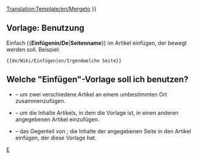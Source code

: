<noinclude>[[Translation:Template/en/Mergeto]]</noinclude>
{{de/Manual/Ambox| Typ   = Bewegen
| Bild  = en/Manual/Mergeto.png
| Text  =  {{#IF: {{{1|}}} |Es wurde vorgeschlagen, dass dieser Artikel oder dieser Teil in ''[[:{{{1}}}|{{{1}}}]]''  <span class="plainlinks">[http://en.wikipedia.org/wiki/Wikipedia:Merging eingefügt]</span> werden soll.<!--
                            -->  | Keine Seite wurde vorgeschlagen. Bitte diese Vorlage löschen oder aktualisieren.
}} }}<includeonly>{{{2|[[Category:en/Manual/Articles to be merged|{{PAGENAME}}]]}}}</includeonly><noinclude>

==Vorlage: Benutzung==
Einfach <nowiki>{{</nowiki>'''Einfügenin/De'''|'''Seitenname'''<nowiki>}}</nowiki> im Artikel einfügen, der bewegt werden soll. Beispiel:
<pre>{{de/Wiki/Einfügen|en/Irgendwelche Seite}}</pre>

== Welche "Einfügen"-Vorlage soll ich benutzen? ==
* {{en/S|de/Wiki/Einfügen}} &ndash; um zwei verschiedene Artikel an einem umbestimmten Ort zusammenzufügen.
* {{en/S|de/Wiki/Einfügenin}} &ndash; um die Inhalte Artikels, in dem die Vorlage ist, in einen anderen angegebenen Artikel einzufügen.
* {{en/S|de/Wiki/Einfügenvon}} &ndash; das Gegenteil von {{en/S|de/Wiki/Einfügenin}}; die Inhalte der angegebenen Seite in den Artikel einfügen, der diese Vorlage hat.

[[Category:de/Manual/Base Set/Message-Boxen|E]]</noinclude>